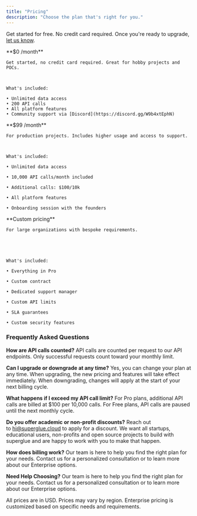 ```yaml
---
title: "Pricing"
description: "Choose the plan that's right for you."
---
```


Get started for free. No credit card required. Once you're ready to upgrade, [let us know](https://cal.com/teamindex/upgrade).

<CardGroup cols={3}>
  <Card title="Free" icon="sparkles">
    **$0 /month**



    Get started, no credit card required. Great for hobby projects and POCs.



    What's included:

    • Unlimited data access
    • 200 API calls
    • All platform features
    • Community support via [Discord](https://discord.gg/W9b4xtEphN)




  </Card>

  <Card title="Pro" icon="rocket">
    **$99 /month**



    For production projects. Includes higher usage and access to support.



    What's included:

    • Unlimited data access

    • 10,000 API calls/month included

    • Additional calls: $100/10k

    • All platform features

    • Onboarding session with the founders
  </Card>

  <Card title="Enterprise" icon="building">
    **Custom pricing**



    For large organizations with bespoke requirements.





    What's included:

    • Everything in Pro

    • Custom contract

    • Dedicated support manager

    • Custom API limits

    • SLA guarantees

    • Custom security features
  </Card>
</CardGroup>

### **Frequently Asked Questions**

**How are API calls counted?**
API calls are counted per request to our API endpoints. Only successful requests count toward your monthly limit.&#x20;

**Can I upgrade or downgrade at any time?**
Yes, you can change your plan at any time. When upgrading, the new pricing and features will take effect immediately. When downgrading, changes will apply at the start of your next billing cycle.

**What happens if I exceed my API call limit?**
For Pro plans, additional API calls are billed at $100 per 10,000 calls. For Free plans, API calls are paused until the next monthly cycle.

**Do you offer academic or non-profit discounts?**
​Reach out to [hi@superglue.cloud](mailto:hi@superglue.cloud) to apply for a discount. We want all startups, educational users, non-profits and open source projects to build with superglue and are happy to work with you to make that happen.

**How does billing work?**
Our team is here to help you find the right plan for your needs. Contact us for a personalized consultation or to learn more about our Enterprise options.

**Need Help Choosing?**
Our team is here to help you find the right plan for your needs. Contact us for a personalized consultation or to learn more about our Enterprise options.

All prices are in USD. Prices may vary by region. Enterprise pricing is customized based on specific needs and requirements.